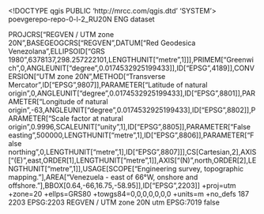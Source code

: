 <!DOCTYPE qgis PUBLIC 'http://mrcc.com/qgis.dtd' 'SYSTEM'>
<qgis version="3.28.15-Firenze">
  <identifier>poevgerepo-repo-0-l-2_RU20N</identifier>
  <parentidentifier></parentidentifier>
  <language>ENG</language>
  <type>dataset</type>
  <title>poevgerepo-repo-0-l-2_RU20N</title>
  <abstract></abstract>
  <links/>
  <fees></fees>
  <encoding></encoding>
  <crs>
    <spatialrefsys nativeFormat="Wkt">
      <wkt>PROJCRS["REGVEN / UTM zone 20N",BASEGEOGCRS["REGVEN",DATUM["Red Geodesica Venezolana",ELLIPSOID["GRS 1980",6378137,298.257222101,LENGTHUNIT["metre",1]]],PRIMEM["Greenwich",0,ANGLEUNIT["degree",0.0174532925199433]],ID["EPSG",4189]],CONVERSION["UTM zone 20N",METHOD["Transverse Mercator",ID["EPSG",9807]],PARAMETER["Latitude of natural origin",0,ANGLEUNIT["degree",0.0174532925199433],ID["EPSG",8801]],PARAMETER["Longitude of natural origin",-63,ANGLEUNIT["degree",0.0174532925199433],ID["EPSG",8802]],PARAMETER["Scale factor at natural origin",0.9996,SCALEUNIT["unity",1],ID["EPSG",8805]],PARAMETER["False easting",500000,LENGTHUNIT["metre",1],ID["EPSG",8806]],PARAMETER["False northing",0,LENGTHUNIT["metre",1],ID["EPSG",8807]]],CS[Cartesian,2],AXIS["(E)",east,ORDER[1],LENGTHUNIT["metre",1]],AXIS["(N)",north,ORDER[2],LENGTHUNIT["metre",1]],USAGE[SCOPE["Engineering survey, topographic mapping."],AREA["Venezuela - east of 66°W, onshore and offshore."],BBOX[0.64,-66,16.75,-58.95]],ID["EPSG",2203]]</wkt>
      <proj4>+proj=utm +zone=20 +ellps=GRS80 +towgs84=0,0,0,0,0,0,0 +units=m +no_defs</proj4>
      <srsid>187</srsid>
      <srid>2203</srid>
      <authid>EPSG:2203</authid>
      <description>REGVEN / UTM zone 20N</description>
      <projectionacronym>utm</projectionacronym>
      <ellipsoidacronym>EPSG:7019</ellipsoidacronym>
      <geographicflag>false</geographicflag>
    </spatialrefsys>
  </crs>
  <extent/>
</qgis>
